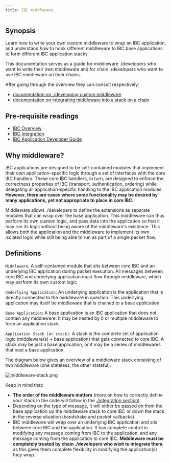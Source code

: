 ```yaml
---
title: IBC middleware
---
```


## Synopsis

Learn how to write your own custom middleware to wrap an IBC application, and understand how to hook different middleware to IBC base applications to form different IBC application stacks

This documentation serves as a guide for middleware ./developers who want to write their own middleware and for chain ./developers who want to use IBC middleware on their chains.

After going through the overview they can consult respectively:

- [documentation on ./developing custom middleware](/ibc/v8.5.x/ibc/middleware/develop)
- [documentation on integrating middleware into a stack on a chain](/ibc/v8.5.x/ibc/middleware/integration)

<Note>

## Pre-requisite readings

- [IBC Overview](ibc/v8.5.x/ibc/overview)
- [IBC Integration](/ibc/v8.5.x/light-clients/wasm/integration)
- [IBC Application Developer Guide](/ibc/v8.5.x/ibc/apps/apps)

</Note>

## Why middleware?

IBC applications are designed to be self-contained modules that implement their own application-specific logic through a set of interfaces with the core IBC handlers. These core IBC handlers, in turn, are designed to enforce the correctness properties of IBC (transport, authentication, ordering) while delegating all application-specific handling to the IBC application modules. **However, there are cases where some functionality may be desired by many applications, yet not appropriate to place in core IBC.**

Middleware allows ./developers to define the extensions as separate modules that can wrap over the base application. This middleware can thus perform its own custom logic, and pass data into the application so that it may run its logic without being aware of the middleware's existence. This allows both the application and the middleware to implement its own isolated logic while still being able to run as part of a single packet flow.

## Definitions

`Middleware`: A self-contained module that sits between core IBC and an underlying IBC application during packet execution. All messages between core IBC and underlying application must flow through middleware, which may perform its own custom logic.

`Underlying Application`: An underlying application is the application that is directly connected to the middleware in question. This underlying application may itself be middleware that is chained to a base application.

`Base Application`: A base application is an IBC application that does not contain any middleware. It may be nested by 0 or multiple middleware to form an application stack.

`Application Stack (or stack)`: A stack is the complete set of application logic (middleware(s) + base application) that gets connected to core IBC. A stack may be just a base application, or it may be a series of middlewares that nest a base application.

The diagram below gives an overview of a middleware stack consisting of two middleware (one stateless, the other stateful).

![middleware-stack.png](/ibc/images/01-ibc/04-middleware/images/middleware-stack.png)

Keep in mind that:

- **The order of the middleware matters** (more on how to correctly define your stack in the code will follow in the [./integration section](/ibc/v8.5.x/ibc/middleware/integration)).
- Depending on the type of message, it will either be passed on from the base application up the middleware stack to core IBC or down the stack in the reverse situation (handshake and packet callbacks).
- IBC middleware will wrap over an underlying IBC application and sits between core IBC and the application. It has complete control in modifying any message coming from IBC to the application, and any message coming from the application to core IBC. **Middleware must be completely trusted by chain ./developers who wish to integrate them**, as this gives them complete flexibility in modifying the application(s) they wrap.
